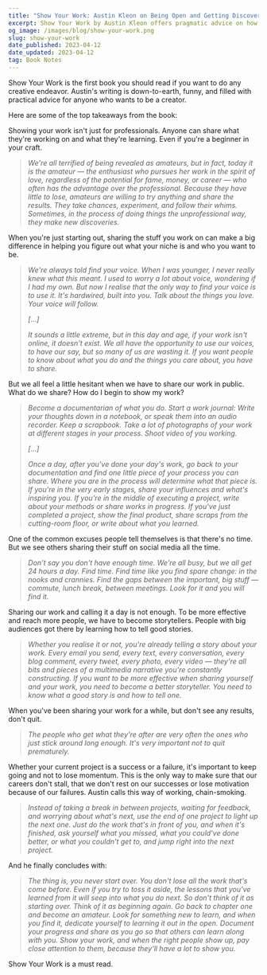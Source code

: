 ```yaml
---
title: "Show Your Work: Austin Kleon on Being Open and Getting Discovered"
excerpt: Show Your Work by Austin Kleon offers pragmatic advice on how to promote ourselves and our creative work.
og_image: /images/blog/show-your-work.png
slug: show-your-work
date_published: 2023-04-12
date_updated: 2023-04-12
tag: Book Notes
---
```


Show Your Work is the first book you should read if you want to do any creative endeavor. Austin's writing is down-to-earth, funny, and filled with practical advice for anyone who wants to be a creator.

Here are some of the top takeaways from the book:

Showing your work isn't just for professionals. Anyone can share what they're working on and what they're learning. Even if you're a beginner in your craft.

> _We're all terrified of being revealed as amateurs, but in fact, today it is the amateur — the enthusiast who pursues her work in the spirit of love, regardless of the potential for fame, money, or career — who often has the advantage over the professional. Because they have little to lose, amateurs are willing to try anything and share the results. They take chances, experiment, and follow their whims. Sometimes, in the process of doing things the unprofessional way, they make new discoveries._

When you're just starting out, sharing the stuff you work on can make a big difference in helping you figure out what your niche is and who you want to be.

> _We're always told find your voice. When I was younger, I never really knew what this meant. I used to worry a lot about voice, wondering if I had my own. But now I realise that the only way to find your voice is to use it. It's hardwired, built into you. Talk about the things you love. Your voice will follow._
> 
> _\[...\]_
> 
> _It sounds a little extreme, but in this day and age, if your work isn't online, it doesn't exist. We all have the opportunity to use our voices, to have our say, but so many of us are wasting it. If you want people to know about what you do and the things you care about, you have to share._

But we all feel a little hesitant when we have to share our work in public. What do we share? How do I begin to show my work?

> _Become a documentarian of what you do. Start a work journal: Write your thoughts down in a notebook, or speak them into an audio recorder. Keep a scrapbook. Take a lot of photographs of your work at different stages in your process. Shoot video of you working._
> 
> _\[...\]_
> 
> _Once a day, after you've done your day's work, go back to your documentation and find one little piece of your process you can share. Where you are in the process will determine what that piece is. If you're in the very early stages, share your influences and what's inspiring you. If you're in the middle of executing a project, write about your methods or share works in progress. If you've just completed a project, show the final product, share scraps from the cutting-room floor, or write about what you learned._

One of the common excuses people tell themselves is that there's no time. But we see others sharing their stuff on social media all the time.

> _Don't say you don't have enough time. We're all busy, but we all get 24 hours a day. Find time. Find time like you find spare change: in the nooks and crannies. Find the gaps between the important, big stuff — commute, lunch break, between meetings. Look for it and you will find it._

Sharing our work and calling it a day is not enough. To be more effective and reach more people, we have to become storytellers. People with big audiences got there by learning how to tell good stories.

> _Whether you realise it or not, you're already telling a story about your work. Every email you send, every text, every conversation, every blog comment, every tweet, every photo, every video — they're all bits and pieces of a multimedia narrative you're constantly constructing. If you want to be more effective when sharing yourself and your work, you need to become a better storyteller. You need to know what a good story is and how to tell one._

When you've been sharing your work for a while, but don't see any results, don't quit.

> _The people who get what they're after are very often the ones who just stick around long enough. It's very important not to quit prematurely._

Whether your current project is a success or a failure, it's important to keep going and not to lose momentum. This is the only way to make sure that our careers don't stall, that we don't rest on our successes or lose motivation because of our failures. Austin calls this way of working, chain-smoking.

> _Instead of taking a break in between projects, waiting for feedback, and worrying about what's next, use the end of one project to light up the next one. Just do the work that's in front of you, and when it's finished, ask yourself what you missed, what you could've done better, or what you couldn't get to, and jump right into the next project._

And he finally concludes with:

> _The thing is, you never start over. You don't lose all the work that's come before. Even if you try to toss it aside, the lessons that you've learned from it will seep into what you do next. So don't think of it as starting over. Think of it as beginning again. Go back to chapter one and become an amateur. Look for something new to learn, and when you find it, dedicate yourself to learning it out in the open. Document your progress and share as you go so that others can learn along with you. Show your work, and when the right people show up, pay close attention to them, because they'll have a lot to show you._

Show Your Work is a must read.
